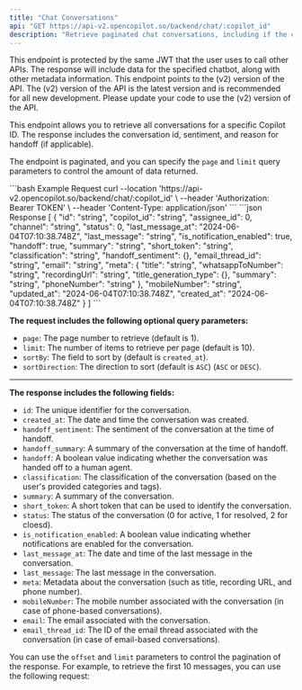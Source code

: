 ```yaml
---
title: "Chat Conversations"
api: "GET https://api-v2.opencopilot.so/backend/chat/:copilot_id"
description: "Retrieve paginated chat conversations, including if the conversatin was a handoff and the sentiment with the summary."
---
```


<Warning>
This endpoint is protected by the same JWT that the user uses to call other APIs. The response will include data for the specified chatbot, along with other metadata information.
</Warning>


<Warning>
This endpoint points to the (v2) version of the API. The (v2) version of the API is the latest version and is recommended for all new development. Please update your code to use the (v2) version of the API.
</Warning>

This endpoint allows you to retrieve all conversations for a specific Copilot ID. The response includes the conversation id, sentiment, and reason for handoff (if applicable).

The endpoint is paginated, and you can specify the `page` and `limit` query parameters to control the amount of data returned.

<RequestExample>
```bash Example Request
curl --location 'https://api-v2.opencopilot.so/backend/chat/:copilot_id' \
  --header 'Authorization: Bearer TOKEN' \ 
  --header 'Content-Type: application/json' 
```
</RequestExample>

<ResponseExample>
```json Response
[
  {
    "id": "string",
    "copilot_id": "string",
    "assignee_id": 0,
    "channel": "string",
    "status": 0,
    "last_message_at": "2024-06-04T07:10:38.748Z",
    "last_message": "string",
    "is_notification_enabled": true,
    "handoff": true,
    "summary": "string",
    "short_token": "string",
    "classification": "string",
    "handoff_sentiment": {},
    "email_thread_id": "string",
    "email": "string",
    "meta": {
      "title": "string",
      "whatsappToNumber": "string",
      "recordingUrl": "string",
      "title_generation_type": {},
      "summary": "string",
      "phoneNumber": "string"
    },
    "mobileNumber": "string",
    "updated_at": "2024-06-04T07:10:38.748Z",
    "created_at": "2024-06-04T07:10:38.748Z"
  }
]
```
</ResponseExample>

**The request includes the following optional query parameters:**
- `page`: The page number to retrieve (default is 1).
- `limit`: The number of items to retrieve per page (default is 10).
- `sortBy`: The field to sort by (default is `created_at`).
- `sortDirection`: The direction to sort (default is `ASC`) (`ASC` or `DESC`).

----

**The response includes the following fields:**

- `id`: The unique identifier for the conversation.
- `created_at`: The date and time the conversation was created.
- `handoff_sentiment`: The sentiment of the conversation at the time of handoff.
- `handoff_summary`: A summary of the conversation at the time of handoff.
- `handoff`: A boolean value indicating whether the conversation was handed off to a human agent.
- `classification`: The classification of the conversation (based on the user's provided categories and tags).
- `summary`: A summary of the conversation.
- `short_token`: A short token that can be used to identify the conversation.
- `status`: The status of the conversation (0 for active, 1 for resolved, 2 for cloesd).
- `is_notification_enabled`: A boolean value indicating whether notifications are enabled for the conversation.
- `last_message_at`: The date and time of the last message in the conversation.
- `last_message`: The last message in the conversation.
- `meta`: Metadata about the conversation (such as title, recording URL, and phone number).
- `mobileNumber`: The mobile number associated with the conversation (in case of phone-based conversations).
- `email`: The email associated with the conversation.
- `email_thread_id`: The ID of the email thread associated with the conversation (in case of email-based conversations).

You can use the `offset` and `limit` parameters to control the pagination of the response. For example, to retrieve the first 10 messages, you can use the following request:
